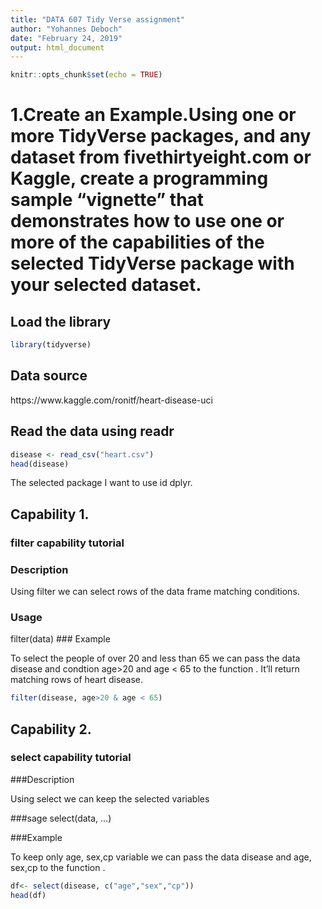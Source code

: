 ```yaml
---
title: "DATA 607 Tidy Verse assignment"
author: "Yohannes Deboch"
date: "February 24, 2019"
output: html_document
---
```


```r
knitr::opts_chunk$set(echo = TRUE)
```
# 1.Create an Example.Using one or more TidyVerse packages, and any dataset from fivethirtyeight.com or Kaggle, create a programming sample “vignette” that demonstrates how to use one or more of the capabilities of the selected TidyVerse package with your selected dataset.

## Load the library
```r
library(tidyverse)
```
## Data source
https://www.kaggle.com/ronitf/heart-disease-uci

## Read the data using readr

```r
disease <- read_csv("heart.csv")
head(disease)
```


The selected package I want to use id dplyr.

## Capability 1.

### filter capability tutorial

### Description

Using filter we can select rows of the data frame matching conditions.

### Usage
filter(data)
### Example

To select the people of over 20 and less than 65 we can pass the data disease and condtion age>20 and age < 65 to the function . It'll return matching rows of heart disease.

```r
filter(disease, age>20 & age < 65)
```

## Capability 2.

### select capability tutorial

###Description

Using select we can keep the selected variables

###sage
select(data, ...)

###Example

To keep only age, sex,cp variable we can pass the data disease and age, sex,cp to the function . 

```r
df<- select(disease, c("age","sex","cp"))
head(df)
```